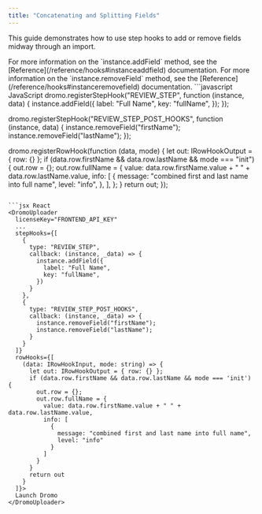 ```yaml
---
title: "Concatenating and Splitting Fields"
---
```


This guide demonstrates how to use step hooks to add or remove fields midway through an import.

<Info>
  For more information on the `instance.addField` method, see the [Reference](/reference/hooks#instanceaddfield) documentation. For more information on the `instance.removeField` method, see the [Reference](/reference/hooks#instanceremovefield) documentation.
</Info>

<CodeGroup>
```javascript JavaScript
dromo.registerStepHook("REVIEW_STEP", function (instance, data) {
  instance.addField({
    label: "Full Name",
    key: "fullName",
  });
});

dromo.registerStepHook("REVIEW_STEP_POST_HOOKS", function (instance, data) {
  instance.removeField("firstName");
  instance.removeField("lastName");
});

dromo.registerRowHook(function (data, mode) {
  let out: IRowHookOutput = { row: {} };
  if (data.row.firstName && data.row.lastName && mode === "init") {
    out.row = {};
    out.row.fullName = {
      value: data.row.firstName.value + " " + data.row.lastName.value,
      info: [
        {
          message: "combined first and last name into full name",
          level: "info",
        },
      ],
    };
  }
  return out;
});
```

```jsx React
<DromoUploader
  licenseKey="FRONTEND_API_KEY"
  ...
  stepHooks={[
    {
      type: "REVIEW_STEP",
      callback: (instance, _data) => {
        instance.addField({
          label: "Full Name",
          key: "fullName",
        })
      }
    },
    {
      type: "REVIEW_STEP_POST_HOOKS",
      callback: (instance, _data) => {
        instance.removeField("firstName");
        instance.removeField("lastName");
      }
    }
  ]}
  rowHooks={[
    (data: IRowHookInput, mode: string) => {
      let out: IRowHookOutput = { row: {} };
      if (data.row.firstName && data.row.lastName && mode === 'init') {
        out.row = {};
        out.row.fullName = {
          value: data.row.firstName.value + " " + data.row.lastName.value,
          info: [
            {
              message: "combined first and last name into full name",
              level: "info"
            }
          ]
        }
      }
      return out
    }
  ]}>
  Launch Dromo
</DromoUploader>
```
</CodeGroup>
